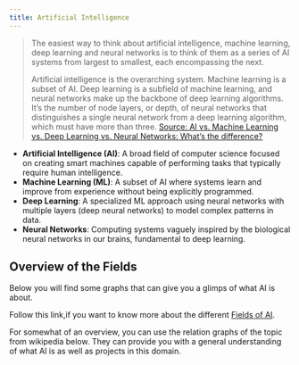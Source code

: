 ```yaml
---
title: Artificial Intelligence
---
```





> The easiest way to think about artificial intelligence, machine learning, deep learning and neural networks is to think of them as a series of AI systems from largest to smallest, each encompassing the next.
> 
> Artificial intelligence is the overarching system. Machine learning is a subset of AI. Deep learning is a subfield of machine learning, and neural networks make up the backbone of deep learning algorithms. It’s the number of node layers, or depth, of neural networks that distinguishes a single neural network from a deep learning algorithm, which must have more than three.
[Source: AI vs. Machine Learning vs. Deep Learning vs. Neural Networks: What’s the difference?](https://www.ibm.com/blog/ai-vs-machine-learning-vs-deep-learning-vs-neural-networks/)


- **Artificial Intelligence (AI)**: A broad field of computer science focused on creating smart machines capable of performing tasks that typically require human intelligence.
- **Machine Learning (ML)**: A subset of AI where systems learn and improve from experience without being explicitly programmed.
- **Deep Learning**: A specialized ML approach using neural networks with multiple layers (deep neural networks) to model complex patterns in data.
- **Neural Networks**: Computing systems vaguely inspired by the biological neural networks in our brains, fundamental to deep learning.


## Overview of the Fields

Below you will find some graphs that can give you a glimps of what AI is about.

Follow this link,if you want to know more about the different [Fields of AI](./Fields.mdx).


For somewhat of an overview, you can use the relation graphs of the topic from wikipedia below.
They can provide you with a general understanding of what AI is as well as projects in this domain.

<IFrameBox client:only 
 src="https://blinpete.github.io/wiki-graph/?lang=en&wordle=&query=artificial%20intelligence"
 maxStyle="" 
 style=""
/>

<IFrameBox client:only 
 src="https://blinpete.github.io/wiki-graph/?lang=en&wordle=&query=Outline%20of%20artificial%20intelligence"
 maxStyle="" 
 style=""
/>
<IFrameBox client:only 
 src="https://blinpete.github.io/wiki-graph/?lang=en&wordle=&query=Artificial intelligence projects"
 maxStyle="" 
 style=""
/>


